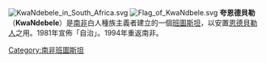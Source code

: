 [[File:KwaNdebele_in_South_Africa.svg|thumb]]
[[File:Flag_of_KwaNdbele.svg|thumb]]
'''夸恩德貝勒''' （'''KwaNdebele'''）是[[南非|南非]]白人種族主義者建立的一個[[班圖斯坦|班圖斯坦]]，以安置[[恩德貝勒人|恩德貝勒人]]之用。1981年宣佈「自治」。1994年重返南非。
[[Category:南非班圖斯坦|Category:南非班圖斯坦]]